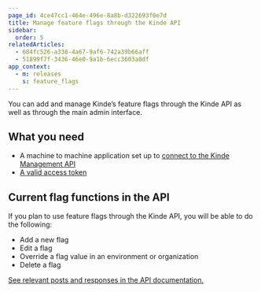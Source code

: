 ```yaml
---
page_id: 4ce47cc1-464e-496e-8a8b-d322693f0e7d
title: Manage feature flags through the Kinde API
sidebar:
  order: 5
relatedArticles:
  - 684fc526-a338-4a67-9af6-742a39b66aff
  - 51899f7f-3436-46e0-9a1b-6ecc3603a0df
app_context:
  - m: releases
    s: feature_flags
---
```


You can add and manage Kinde’s feature flags through the Kinde API as well as through the main admin interface.

## What you need

- A machine to machine application set up to [connect to the Kinde Management API](/developer-tools/kinde-api/connect-to-kinde-api/)
- [A valid access token](/developer-tools/kinde-api/connect-to-kinde-api/)

## Current flag functions in the API

If you plan to use feature flags through the Kinde API, you will be able to do the following:

- Add a new flag
- Edit a flag
- Override a flag value in an environment or organization
- Delete a flag

[See relevant posts and responses in the API documentation.](https://kinde.com/api/docs/#kinde-management-api-feature-flags)
